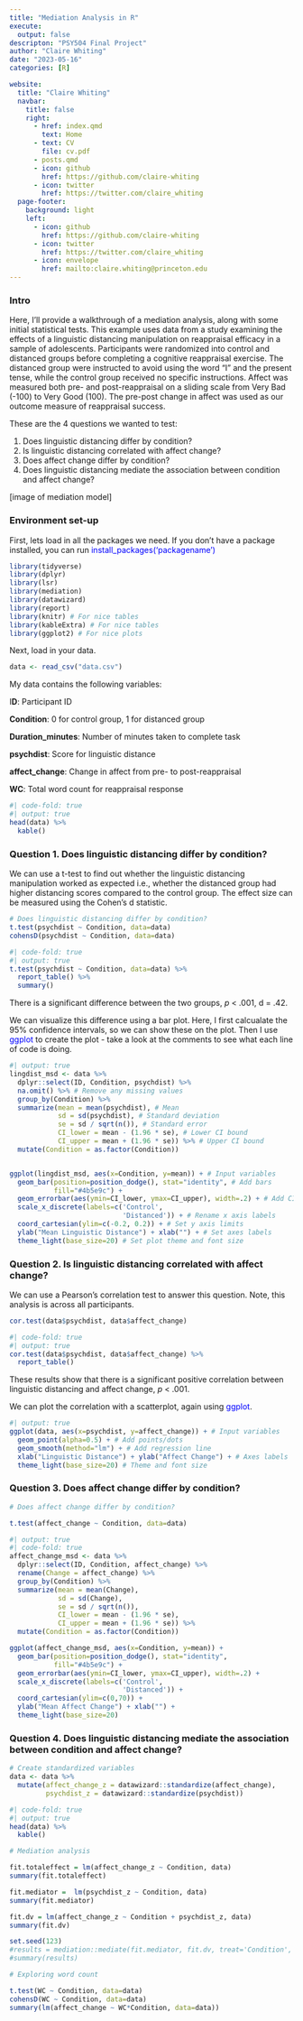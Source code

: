 ```yaml
---
title: "Mediation Analysis in R"
execute:
  output: false
descripton: "PSY504 Final Project"
author: "Claire Whiting"
date: "2023-05-16"
categories: [R]

website:
  title: "Claire Whiting"
  navbar:
    title: false
    right:
      - href: index.qmd
        text: Home
      - text: CV
        file: cv.pdf
      - posts.qmd
      - icon: github
        href: https://github.com/claire-whiting
      - icon: twitter
        href: https://twitter.com/claire_whiting
  page-footer: 
    background: light
    left: 
      - icon: github
        href: https://github.com/claire-whiting
      - icon: twitter
        href: https://twitter.com/claire_whiting
      - icon: envelope
        href: mailto:claire.whiting@princeton.edu
---
```


### Intro

Here, I'll provide a walkthrough of a mediation analysis, along with some initial statistical tests. This example uses data from a study examining the effects of a linguistic distancing manipulation on reappraisal efficacy in a sample of adolescents. Participants were randomized into control and distanced groups before completing a cognitive reappraisal exercise. The distanced group were instructed to avoid using the word "I" and the present tense, while the control group received no specific instructions. Affect was measured both pre- and post-reappraisal on a sliding scale from Very Bad (-100) to Very Good (100). The pre-post change in affect was used as our outcome measure of reappraisal success.

These are the 4 questions we wanted to test:

1.  Does linguistic distancing differ by condition?
2.  Is linguistic distancing correlated with affect change?
3.  Does affect change differ by condition?
4.  Does linguistic distancing mediate the association between condition and affect change?

\[image of mediation model\]

### Environment set-up

First, lets load in all the packages we need. If you don't have a package installed, you can run [install_packages('packagename')]{style="color:blue;"}

```r
library(tidyverse)
library(dplyr)
library(lsr)
library(mediation)
library(datawizard)
library(report)
library(knitr) # For nice tables
library(kableExtra) # For nice tables
library(ggplot2) # For nice plots
```

Next, load in your data.

```r
data <- read_csv("data.csv")
```

My data contains the following variables:

I**D**: Participant ID

**Condition**: 0 for control group, 1 for distanced group

**Duration_minutes**: Number of minutes taken to complete task

**psychdist**: Score for linguistic distance

**affect_change**: Change in affect from pre- to post-reappraisal

**WC**: Total word count for reappraisal response

```r
#| code-fold: true
#| output: true
head(data) %>%
  kable()
```

### Question 1. Does linguistic distancing differ by condition?

We can use a t-test to find out whether the linguistic distancing manipulation worked as expected i.e., whether the distanced group had higher distancing scores compared to the control group. The effect size can be measured using the Cohen's d statistic.

```r
# Does linguistic distancing differ by condition?
t.test(psychdist ~ Condition, data=data)
cohensD(psychdist ~ Condition, data=data)
```

```r
#| code-fold: true
#| output: true
t.test(psychdist ~ Condition, data=data) %>%
  report_table() %>%
  summary()
```

There is a significant difference between the two groups, *p* \< .001, d = .42.

We can visualize this difference using a bar plot. Here, I first calcualate the 95% confidence intervals, so we can show these on the plot. Then I use [ggplot]{style="color:blue;"} to create the plot - take a look at the comments to see what each line of code is doing.

```r
#| output: true
lingdist_msd <- data %>%
  dplyr::select(ID, Condition, psychdist) %>%
  na.omit() %>% # Remove any missing values
  group_by(Condition) %>%
  summarize(mean = mean(psychdist), # Mean
            sd = sd(psychdist), # Standard deviation
            se = sd / sqrt(n()), # Standard error
            CI_lower = mean - (1.96 * se), # Lower CI bound
            CI_upper = mean + (1.96 * se)) %>% # Upper CI bound
  mutate(Condition = as.factor(Condition))


ggplot(lingdist_msd, aes(x=Condition, y=mean)) + # Input variables
  geom_bar(position=position_dodge(), stat="identity", # Add bars
           fill="#4b5e9c") +
  geom_errorbar(aes(ymin=CI_lower, ymax=CI_upper), width=.2) + # Add CI bars
  scale_x_discrete(labels=c('Control', 
                            'Distanced')) + # Rename x axis labels
  coord_cartesian(ylim=c(-0.2, 0.2)) + # Set y axis limits
  ylab("Mean Linguistic Distance") + xlab("") + # Set axes labels
  theme_light(base_size=20) # Set plot theme and font size
```

### Question 2. Is linguistic distancing correlated with affect change?

We can use a Pearson's correlation test to answer this question. Note, this analysis is across all participants.

```r
cor.test(data$psychdist, data$affect_change)
```

```r
#| code-fold: true
#| output: true
cor.test(data$psychdist, data$affect_change) %>%
  report_table()
```

These results show that there is a significant positive correlation between linguistic distancing and affect change, *p* < .001.

We can plot the correlation with a scatterplot, again using [ggplot]{style="color:blue;"}.

```r
#| output: true
ggplot(data, aes(x=psychdist, y=affect_change)) + # Input variables
  geom_point(alpha=0.5) + # Add points/dots
  geom_smooth(method="lm") + # Add regression line
  xlab("Linguistic Distance") + ylab("Affect Change") + # Axes labels
  theme_light(base_size=20) # Theme and font size

```

### Question 3. Does affect change differ by condition?

```r
# Does affect change differ by condition?

t.test(affect_change ~ Condition, data=data)

```

```r
#| output: true
#| code-fold: true
affect_change_msd <- data %>%
  dplyr::select(ID, Condition, affect_change) %>%
  rename(Change = affect_change) %>%
  group_by(Condition) %>%
  summarize(mean = mean(Change),
            sd = sd(Change),
            se = sd / sqrt(n()),
            CI_lower = mean - (1.96 * se),
            CI_upper = mean + (1.96 * se)) %>%
  mutate(Condition = as.factor(Condition))

ggplot(affect_change_msd, aes(x=Condition, y=mean)) + 
  geom_bar(position=position_dodge(), stat="identity",
           fill="#4b5e9c") +
  geom_errorbar(aes(ymin=CI_lower, ymax=CI_upper), width=.2) +
  scale_x_discrete(labels=c('Control', 
                            'Distanced')) +
  coord_cartesian(ylim=c(0,70)) +
  ylab("Mean Affect Change") + xlab("") +
  theme_light(base_size=20)

```

### Question 4. Does linguistic distancing mediate the association between condition and affect change?

```r
# Create standardized variables
data <- data %>% 
  mutate(affect_change_z = datawizard::standardize(affect_change),
         psychdist_z = datawizard::standardize(psychdist))

```

```r
#| code-fold: true
#| output: true 
head(data) %>%
  kable()
```

```r
# Mediation analysis

fit.totaleffect = lm(affect_change_z ~ Condition, data)
summary(fit.totaleffect) 

fit.mediator =  lm(psychdist_z ~ Condition, data)
summary(fit.mediator) 

fit.dv = lm(affect_change_z ~ Condition + psychdist_z, data)
summary(fit.dv)

set.seed(123)
#results = mediation::mediate(fit.mediator, fit.dv, treat='Condition', mediator='psychdist_z', sims = 10000, boot=T, boot.ci.type = "bca")
#summary(results)
```

```r

# Exploring word count

t.test(WC ~ Condition, data=data) 
cohensD(WC ~ Condition, data=data)
summary(lm(affect_change ~ WC*Condition, data=data)) 

```
